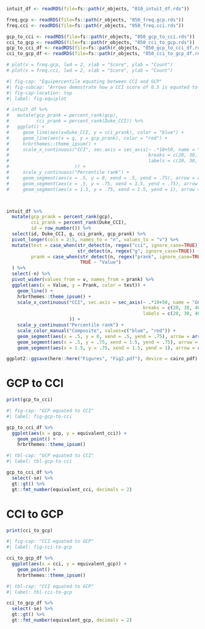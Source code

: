 

```r
intuit_df <- readRDS(file=fs::path(r_objects, "010_intuit_df.rds"))

freq.gcp <- readRDS(file=fs::path(r_objects, "050_freq.gcp.rds"))
freq.cci <- readRDS(file=fs::path(r_objects, "050_freq.cci.rds"))

gcp_to_cci <- readRDS(file=fs::path(r_objects, "050_gcp_to_cci.rds"))
cci_to_gcp <- readRDS(file=fs::path(r_objects, "050_cci_to_gcp.rds"))
gcp_to_cci_df <- readRDS(file=fs::path(r_objects, "050_gcp_to_cci_df.rds"))
cci_to_gcp_df <- readRDS(file=fs::path(r_objects, "050_cci_to_gcp_df.rds"))


```

```r
# plot(x = freq.gcp, lwd = 2, xlab = "Score", ylab = "Count")  
# plot(x = freq.cci, lwd = 2, xlab = "Score", ylab = "Count")  

```

```r
#| fig-cap: "Equipercentile equating between CCI and GCP"
#| fig-subcap: "Arrows demostrate how a CCI score of 0.5 is equated to a GCP score of 65"
#| fig-cap-location: top
#| label: fig-equiplot

# intuit_df %>%
#   mutate(gcp_prank = percent_rank(gcp),
#          cci_prank = percent_rank(Duke_CCI)) %>%
#   ggplot() +
#     geom_line(aes(x=Duke_CCI, y = cci_prank), color = "blue") +
#     geom_line(aes(x = g, y = gcp_prank), color = "red") +
#     hrbrthemes::theme_ipsum() +
#     scale_x_continuous("CCI", sec.axis = sec_axis(~ .*10+50, name = "GCP", 
#                                                   breaks = c(20, 30, 40, 50, 60, 70, 80),
#                                                   labels = c(20, 30, 40, 50, 60, 70, 80)
#                        )) +
#     scale_y_continuous("Percentile rank") +
#     geom_segment(aes(x = .5, y = 0, xend = .5, yend = .75), arrow = arrow()) +
#     geom_segment(aes(x = .5, y = .75, xend = 1.5, yend = .75), arrow = arrow()) + 
#     geom_segment(aes(x = 1.5, y = .75, xend = 1.5, yend = 1), arrow = arrow()) 



intuit_df %>%
  mutate(gcp_prank = percent_rank(gcp),
         cci_prank = percent_rank(Duke_CCI),
         id = row_number()) %>%
  select(id, Duke_CCI, g, cci_prank, gcp_prank) %>%
  pivot_longer(cols = 2:5, names_to = "n", values_to = "v") %>%
  mutate(test = case_when(str_detect(n, regex("cci", ignore_case=TRUE)) ~ "CCI",
                          str_detect(n, regex("g", ignore_case=TRUE)) ~ "GCP"),
         prank = case_when(str_detect(n, regex("prank", ignore_case=TRUE)) ~ "Prank",
                           TRUE ~ "Value")
  ) %>%
  select(-n) %>%
  pivot_wider(values_from = v, names_from = prank) %>%
  ggplot(aes(x = Value, y = Prank, color = test)) +
    geom_line() +
    hrbrthemes::theme_ipsum() +
    scale_x_continuous("CCI", sec.axis = sec_axis(~ .*10+50, name = "GCP", 
                                                  breaks = c(20, 30, 40, 50, 60, 70, 80),
                                                  labels = c(20, 30, 40, 50, 60, 70, 80)
                       )) +
    scale_y_continuous("Percentile rank") +
    scale_color_manual("Composite", values=c("blue", "red")) +
    geom_segment(aes(x = .5, y = 0, xend = .5, yend = .75), arrow = arrow(), color="black") +
    geom_segment(aes(x = .5, y = .75, xend = 1.5, yend = .75), arrow = arrow(), color="black") + 
    geom_segment(aes(x = 1.5, y = .75, xend = 1.5, yend = 1), arrow = arrow(), color="black") 

ggplot2::ggsave(here::here("Figures", "Fig2.pdf"), device = cairo_pdf)
``` 

# GCP to CCI

```r
print(gcp_to_cci)
```

```r
#| fig-cap: "GCP equated to CCI"
#| label: fig-gcp-to-cci

gcp_to_cci_df %>%
  ggplot(aes(x = gcp, y = equivalent_cci)) +
    geom_point() +
    hrbrthemes::theme_ipsum()

```

```r
#| tbl-cap: "GCP equated to CCI"
#| label: tbl-gcp-to-cci

gcp_to_cci_df %>%
  select(-se) %>%
  gt::gt() %>%
  gt::fmt_number(equivalent_cci, decimals = 2)

```

# CCI to GCP

```r
print(cci_to_gcp)
```

```r
#| fig-cap: "CCI equated to GCP"
#| label: fig-cci-to-gcp

cci_to_gcp_df %>%
  ggplot(aes(x = cci, y = equivalent_gcp)) +
    geom_point() +
    hrbrthemes::theme_ipsum()

```

```r
#| tbl-cap: "CCI equated to GCP"
#| label: tbl-cci-to-gcp

cci_to_gcp_df %>%
  select(-se) %>%
  gt::gt() %>%
  gt::fmt_number(equivalent_gcp, decimals = 2)

```
